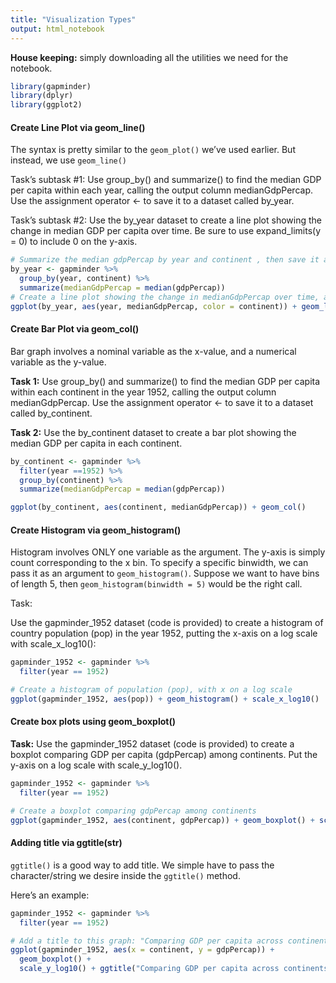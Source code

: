 ```yaml
---
title: "Visualization Types"
output: html_notebook
---
```


__House keeping:__  simply downloading all the utilities we need for the notebook.

```r
library(gapminder)
library(dplyr)
library(ggplot2)
```


#### Create Line Plot via geom_line()

The syntax is pretty similar to the `geom_plot()` we've used earlier.  But instead, we use `geom_line()`

Task's subtask #1:  Use group_by() and summarize() to find the median GDP per capita within each year, calling the output column medianGdpPercap. Use the assignment operator <- to save it to a dataset called by_year.

Task's subtask #2: Use the by_year dataset to create a line plot showing the change in median GDP per capita over time. Be sure to use expand_limits(y = 0) to include 0 on the y-axis.

```r
# Summarize the median gdpPercap by year and continent , then save it as by_year
by_year <- gapminder %>%
  group_by(year, continent) %>%
  summarize(medianGdpPercap = median(gdpPercap))
# Create a line plot showing the change in medianGdpPercap over time, and add color per continent
ggplot(by_year, aes(year, medianGdpPercap, color = continent)) + geom_line() + expand_limits(y=0)
```

#### Create Bar Plot via geom_col()

Bar graph involves a nominal variable as the x-value, and a numerical variable as the y-value.

__Task 1:__ Use group_by() and summarize() to find the median GDP per capita within each continent in the year 1952, calling the output column medianGdpPercap. Use the assignment operator <- to save it to a dataset called by_continent.

__Task 2:__ Use the by_continent dataset to create a bar plot showing the median GDP per capita in each continent.

```r
by_continent <- gapminder %>%
  filter(year ==1952) %>%
  group_by(continent) %>%
  summarize(medianGdpPercap = median(gdpPercap))

ggplot(by_continent, aes(continent, medianGdpPercap)) + geom_col() 
```



#### Create Histogram via geom_histogram()

Histogram involves ONLY one variable as the argument. The y-axis is simply count corresponding to the x bin.  To specify a specific binwidth, we can pass it as an argument to `geom_histogram()`. Suppose we want to have bins of length 5, then `geom_histogram(binwidth = 5)` would be the right call.  

Task:

Use the gapminder_1952 dataset (code is provided) to create a histogram of country population (pop) in the year 1952, putting the x-axis on a log scale with scale_x_log10():


```r
gapminder_1952 <- gapminder %>%
  filter(year == 1952)

# Create a histogram of population (pop), with x on a log scale
ggplot(gapminder_1952, aes(pop)) + geom_histogram() + scale_x_log10()
```

#### Create box plots using geom_boxplot()

__Task:__ Use the gapminder_1952 dataset (code is provided) to create a boxplot comparing GDP per capita (gdpPercap) among continents. Put the y-axis on a log scale with scale_y_log10().

```r
gapminder_1952 <- gapminder %>%
  filter(year == 1952)

# Create a boxplot comparing gdpPercap among continents
ggplot(gapminder_1952, aes(continent, gdpPercap)) + geom_boxplot() + scale_y_log10()
```

#### Adding title via ggtitle(str)

`ggtitle()` is a good way to add title.  We simple have to pass the character/string we desire inside the `ggtitle()` method.  

Here's an example:

```r
gapminder_1952 <- gapminder %>%
  filter(year == 1952)

# Add a title to this graph: "Comparing GDP per capita across continents"
ggplot(gapminder_1952, aes(x = continent, y = gdpPercap)) +
  geom_boxplot() +
  scale_y_log10() + ggtitle("Comparing GDP per capita across continents.")
```


